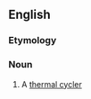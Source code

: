 ==English==

===Etymology===
{{prefix|thermo|cycler|en}}

===Noun===
{{en-noun}}

# A [[thermal cycler]]